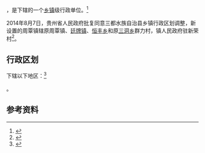 {{中国乡级行政区|52/27/32/107/000}}

'''{{PAGENAMEBASE}}'''，是{{PRC admin/fullname|52/27/32/107/000|3}}下辖的一个[[乡镇|乡镇]]级行政单位。<ref>{{PRC admin/ref sgc|{{PRC admin/parent|52/27/32/107/000}}}}</ref>

2014年8月7日，贵州省人民政府批复同意三都水族自治县乡镇行政区划调整，新设置的周覃镇辖原周覃镇、[[廷牌镇|廷牌镇]]、[[恒丰乡_(三都县)|恒丰乡]]和原[[三洞乡_(三都县)|三洞乡]]群力村，镇人民政府驻新荣村<ref>{{Cite web |url=http://www.gzgov.gov.cn/xxgk/jbxxgk/fgwj/zfwj/qfh/201507/t20150703_298225.html |title=省人民政府关于同意三都水族自治县乡镇行政区划调整的批复（黔府函〔2014〕152号） |accessdate=2017-08-31 |archive-date=2017-08-31 |archive-url=https://web.archive.org/web/20170831223714/http://www.gzgov.gov.cn/xxgk/jbxxgk/fgwj/zfwj/qfh/201507/t20150703_298225.html |dead-url=no }}</ref>。

== 行政区划 ==

{{PAGENAMEBASE}}下辖以下地区：<ref>{{PRC admin/ref sgc|52/27/32/107/000}}</ref>

{{PRC admin/children|52/27/32/107/000}}。

== 参考资料 ==

{{reflist}}

{{行政区划小作品}}
{{PRC admin/navcat|52/27/32/107/000}}